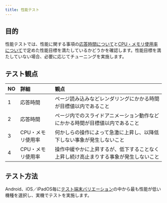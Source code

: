 ```yaml
---
title: 性能テスト
---
```


## 目的

性能テストでは、性能に関する事項の[応答時間について](../../requirements/non-functional/performance.mdx#応答時間について)と[CPU・メモリ使用率について](../../requirements/non-functional/performance.mdx#cpuメモリ使用率について)で定めた性能目標を満たしているかどうかを確認します。性能目標を満たしていない場合、必要に応じてチューニングを実施します。

## テスト観点

| NO | 詳細 | 観点 |
| :--- | :--- | :--- |
| 1 | 応答時間 | ページ読み込みなどレンダリングにかかる時間が目標値以内であること |
| 2 | 応答時間 | ページ内でのスライドアニメーション動作などにかかる時間が目標値以内であること |
| 3 | CPU・メモリ使用率 | 何かしらの操作によって急激に上昇し、以降低下しない事象が発生しないこと |
| 4 | CPU・メモリ使用率 | 操作中緩やかに上昇するが、低下することなく上昇し続け高止まりする事象が発生しないこと |

## テスト方法

Android、iOS／iPadOS毎に[テスト端末バリエーション](../../test-planning/test-variation.mdx)の中から最も性能が低い機種を選択し、実機でテストを実施します。
